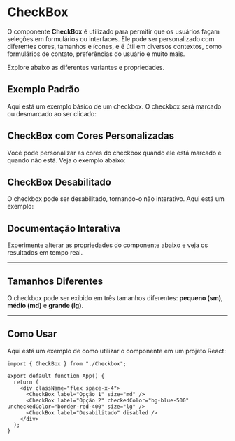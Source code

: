 
<Meta of={Story} />

# CheckBox

O componente **CheckBox** é utilizado para permitir que os usuários façam seleções em formulários ou interfaces. Ele pode ser personalizado com diferentes cores, tamanhos e ícones, e é útil em diversos contextos, como formulários de contato, preferências do usuário e muito mais.

<Subtitle>Explore abaixo as diferentes variantes e propriedades.</Subtitle>

## Exemplo Padrão

Aqui está um exemplo básico de um checkbox. O checkbox será marcado ou desmarcado ao ser clicado:

<Canvas of={Story.Default} />

## CheckBox com Cores Personalizadas

Você pode personalizar as cores do checkbox quando ele está marcado e quando não está. Veja o exemplo abaixo:

<Canvas of={Story.CustomColors} />

## CheckBox Desabilitado

O checkbox pode ser desabilitado, tornando-o não interativo. Aqui está um exemplo:

<Canvas of={Story.Disabled} />

## Documentação Interativa

Experimente alterar as propriedades do componente abaixo e veja os resultados em tempo real.

<Primary />
<Controls />

---

## Tamanhos Diferentes

O checkbox pode ser exibido em três tamanhos diferentes: **pequeno (sm)**, **médio (md)** e **grande (lg)**.

<Canvas of={Story.DifferentSizes} />

---

## Como Usar

Aqui está um exemplo de como utilizar o componente em um projeto React:

```tsx
import { CheckBox } from "./Checkbox";

export default function App() {
  return (
    <div className="flex space-x-4">
      <CheckBox label="Opção 1" size="md" />
      <CheckBox label="Opção 2" checkedColor="bg-blue-500" uncheckedColor="border-red-400" size="lg" />
      <CheckBox label="Desabilitado" disabled />
    </div>
  );
}
